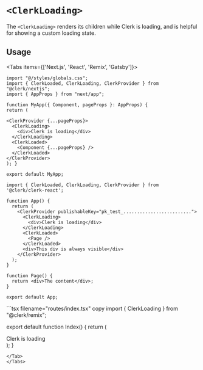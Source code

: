 
# `<ClerkLoading>`

The `<ClerkLoading>` renders its children while Clerk is loading, and is helpful for showing a custom loading state.

## Usage

<Tabs items={['Next.js', 'React', 'Remix', 'Gatsby']}>
<Tab>
```tsx copy filename="pages/_app.tsx"
import "@/styles/globals.css";
import { ClerkLoaded, ClerkLoading, ClerkProvider } from "@clerk/nextjs";
import { AppProps } from "next/app";

function MyApp({ Component, pageProps }: AppProps) {
return (

<ClerkProvider {...pageProps}>
  <ClerkLoading>
    <div>Clerk is loading</div>
  </ClerkLoading>
  <ClerkLoaded>
    <Component {...pageProps} />
  </ClerkLoaded>
</ClerkProvider>
); }

export default MyApp;
```
</Tab>
<Tab>

```tsx copy filename="app.tsx"
import { ClerkLoaded, ClerkLoading, ClerkProvider } from '@clerk/clerk-react';

function App() {
  return (
    <ClerkProvider publishableKey="pk_test_.........................">
      <ClerkLoading>
        <div>Clerk is loading</div>
      </ClerkLoading>
      <ClerkLoaded>
        <Page />
      </ClerkLoaded>
      <div>This div is always visible</div>
    </ClerkProvider>
  );
}

function Page() {
  return <div>The content</div>;
}

export default App;
```

</Tab>
<Tab>
```tsx filename="routes/index.tsx" copy
import {
  ClerkLoading
} from "@clerk/remix";

export default function Index() {
  return (
    <div>
      <ClerkLoading>
        <div>Clerk is loading</div>
      </ClerkLoading>
    </div>
  );
}
```
</Tab>
</Tabs>
